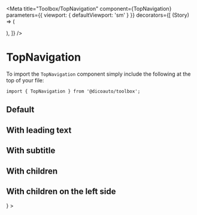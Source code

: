 
<Meta
  title="Toolbox/TopNavigation"
  component={TopNavigation}
  parameters={{ viewport: { defaultViewport: 'sm' } }}
  decorators={[
    (Story) => (
      <div className="flex justify-center">
        <div className="w-sm">
          <Story />
        </div>
      </div>
    ),
  ]}
/>

# TopNavigation

To import the `TopNavigation` component simply include the following at the top of your file:

```
import { TopNavigation } from '@dicoauto/toolbox';
```

## Default

<Canvas>
  <Story name="Default">
    <TopNavigation title="TITLE" />
  </Story>
</Canvas>

## With leading text

<Canvas>
  <Story name="With leading text">
    <TopNavigation
      title="TITLE"
      leading="some more text"
    />
  </Story>
</Canvas>

## With subtitle

<Canvas>
  <Story name="With subtitle">
    <TopNavigation
      title="TITLE"
      leading="some more text"
      subtitle="TEXT"
    />
  </Story>
</Canvas>

## With children

<Canvas>
  <Story name="With children">
    <TopNavigation
      title="TITLE"
      leading="some more text"
      subtitle="TEXT"
    >
      <Icon icon="filter" />
      <Icon icon="wifi" />
      <Icon icon="menu" />
    </TopNavigation>
  </Story>
</Canvas>

## With children on the left side

<Canvas>
  <Story name="With left side">
    <TopNavigation
      title="TITLE"
      leading="some more text"
      subtitle="TEXT"
      left={<Icon icon="arrow-narrow-left" />}
    >
      <Icon icon="filter" />
      <Icon icon="wifi" />
      <Icon icon="menu" />
    </TopNavigation>
  </Story>
</Canvas>
